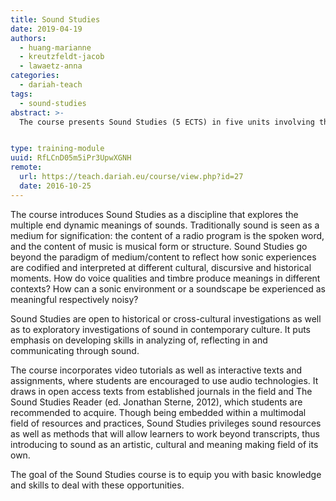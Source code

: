 ```yaml
---
title: Sound Studies
date: 2019-04-19
authors:
  - huang-marianne
  - kreutzfeldt-jacob
  - lawaetz-anna
categories:
  - dariah-teach
tags:
  - sound-studies
abstract: >-
  The course presents Sound Studies (5 ECTS) in five units involving theoretical, analytical and practical competences.


type: training-module
uuid: RfLCnD05m5iPr3UpwXGNH
remote:
  url: https://teach.dariah.eu/course/view.php?id=27
  date: 2016-10-25
---
```


The course introduces Sound Studies as a discipline that explores the multiple end dynamic meanings of sounds. Traditionally sound is seen as a medium for signification: the content of a radio program is the spoken word, and the content of music is musical form or structure. Sound Studies go beyond the paradigm of medium/content to reflect how sonic experiences are codified and interpreted at different cultural, discursive and historical moments. How do voice qualities and timbre produce meanings in different contexts? How can a sonic environment or a soundscape be experienced as meaningful respectively noisy?

Sound Studies are open to historical or cross-cultural investigations as well as to exploratory investigations of sound in contemporary culture. It puts emphasis on developing skills in analyzing of, reflecting in and communicating through sound.

The course incorporates video tutorials as well as interactive texts and assignments, where students are encouraged to use audio technologies. It draws in open access texts from established journals in the field and The Sound Studies Reader (ed. Jonathan Sterne, 2012), which students are recommended to acquire. Though being embedded within a multimodal field of resources and practices, Sound Studies privileges sound resources as well as methods that will allow learners to work beyond transcripts, thus introducing to sound as an artistic, cultural and meaning making field of its own.

The goal of the Sound Studies course is to equip you with basic knowledge and skills to deal with these opportunities.

<CTA
  title="Interested in learning more?"
  subtitle="Check out Sound Studies on #dariahTeach"
  url="https://teach.dariah.eu/course/view.php?id=27"
/>
